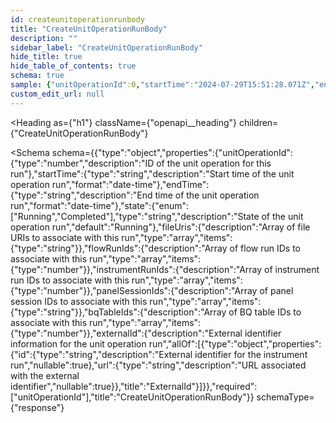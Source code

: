 ```yaml
---
id: createunitoperationrunbody
title: "CreateUnitOperationRunBody"
description: ""
sidebar_label: "CreateUnitOperationRunBody"
hide_title: true
hide_table_of_contents: true
schema: true
sample: {"unitOperationId":0,"startTime":"2024-07-29T15:51:28.071Z","endTime":"2024-07-29T15:51:28.071Z","state":"Running","fileUris":["string"],"flowRunIds":[0],"instrumentRunIds":[0],"panelSessionIds":["string"],"bqTableIds":[0],"externalId":{"id":"string","url":"string"}}
custom_edit_url: null
---
```



<Heading
  as={"h1"}
  className={"openapi__heading"}
  children={"CreateUnitOperationRunBody"}
>
</Heading>





<Schema
  schema={{"type":"object","properties":{"unitOperationId":{"type":"number","description":"ID of the unit operation for this run"},"startTime":{"type":"string","description":"Start time of the unit operation run","format":"date-time"},"endTime":{"type":"string","description":"End time of the unit operation run","format":"date-time"},"state":{"enum":["Running","Completed"],"type":"string","description":"State of the unit operation run","default":"Running"},"fileUris":{"description":"Array of file URIs to associate with this run","type":"array","items":{"type":"string"}},"flowRunIds":{"description":"Array of flow run IDs to associate with this run","type":"array","items":{"type":"number"}},"instrumentRunIds":{"description":"Array of instrument run IDs to associate with this run","type":"array","items":{"type":"number"}},"panelSessionIds":{"description":"Array of panel session IDs to associate with this run","type":"array","items":{"type":"string"}},"bqTableIds":{"description":"Array of BQ table IDs to associate with this run","type":"array","items":{"type":"number"}},"externalId":{"description":"External identifier information for the unit operation run","allOf":[{"type":"object","properties":{"id":{"type":"string","description":"External identifier for the instrument run","nullable":true},"url":{"type":"string","description":"URL associated with the external identifier","nullable":true}},"title":"ExternalId"}]}},"required":["unitOperationId"],"title":"CreateUnitOperationRunBody"}}
  schemaType={"response"}
>
  
</Schema>
            